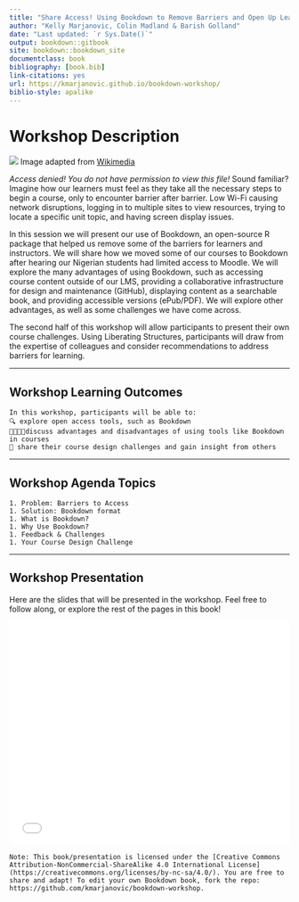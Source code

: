 ```yaml
---
title: "Share Access! Using Bookdown to Remove Barriers and Open Up Learning"
author: "Kelly Marjanovic, Colin Madland & Barish Golland"
date: "Last updated: `r Sys.Date()`"
output: bookdown::gitbook
site: bookdown::bookdown_site
documentclass: book
bibliography: [book.bib]
link-citations: yes
url: https://kmarjanovic.github.io/bookdown-workshop/
biblio-style: apalike
---
```





# Workshop Description{-}
![](assets/index/Access-denied_story-slanted.jpg)
Image adapted from [Wikimedia](https://commons.wikimedia.org/wiki/File:Access-denied_story.jpg)

*Access denied! You do not have permission to view this file!*  Sound familiar? Imagine how our learners must feel as they take all the necessary steps to begin a course, only to encounter barrier after barrier. Low Wi-Fi causing network disruptions, logging in to multiple sites to view resources, trying to locate a specific unit topic, and having screen display issues.

In this session we will present our use of Bookdown, an open-source R package that helped us remove some of the barriers for learners and instructors. We will share how we moved some of our courses to Bookdown after hearing our Nigerian students had limited access to Moodle. We will explore the many advantages of using Bookdown, such as accessing course content outside of our LMS, providing a collaborative infrastructure for design and maintenance (GitHub), displaying content as a searchable book, and providing accessible versions (ePub/PDF). We will explore other advantages, as well as some challenges we have come across.  

The second half of this workshop will allow participants to present their own course challenges. Using Liberating Structures, participants will draw from the expertise of colleagues and consider recommendations to address barriers for learning.


---

## Workshop Learning Outcomes{-}  
```block
In this workshop, participants will be able to:  
🔍 explore open access tools, such as Bookdown   
👍🏽👎🏽discuss advantages and disadvantages of using tools like Bookdown in courses   
👐 share their course design challenges and gain insight from others  
```

---

## Workshop Agenda Topics{-}  
```block
1. Problem: Barriers to Access
1. Solution: Bookdown format
1. What is Bookdown?
1. Why Use Bookdown?
1. Feedback & Challenges
1. Your Course Design Challenge
```
---

## Workshop Presentation{-}
Here are the slides that will be presented in the workshop.  Feel free to follow along, or explore the rest of the pages in this book!

 <div class="embedly-responsive" style="position: relative;padding-bottom: 79.8571%;height: 0;overflow: hidden;"><iframe class="embedly-embed" frameborder="0" scrolling="no" allowfullscreen src="//cdn.embedly.com/widgets/media.html?src=https%3A%2F%2Fdocs.google.com%2Fpresentation%2Fembed%3Fid%3D1n8hzoLOPbGJxyJL7-s-5yoQliV_RearL-hMGzmZnhzo%26size%3Dl&display_name=Google%2BDocs&url=https%3A%2F%2Fdocs.google.com%2Fpresentation%2Fd%2F1n8hzoLOPbGJxyJL7-s-5yoQliV_RearL-hMGzmZnhzo%2Fedit&image=https%3A%2F%2Flh6.googleusercontent.com%2FOpBL1BS_lWLOGFmwTinORJyb-tJYWjVP4dAbKVGxBvUyQTDlgkykQwSZyERzmqvz-F9GY048zC6_2w%3Dw1200-h630-p&key=05acda8fea1b4f099c92b66268f422dd&type=text%2Fhtml&schema=google" width="700" height="559" style="position: absolute;top: 0;left: 0;width: 100%;height: 100%;"></iframe></div>


 ```block
 Note: This book/presentation is licensed under the [Creative Commons Attribution-NonCommercial-ShareAlike 4.0 International License](https://creativecommons.org/licenses/by-nc-sa/4.0/). You are free to share and adapt! To edit your own Bookdown book, fork the repo: https://github.com/kmarjanovic/bookdown-workshop.
 ```
